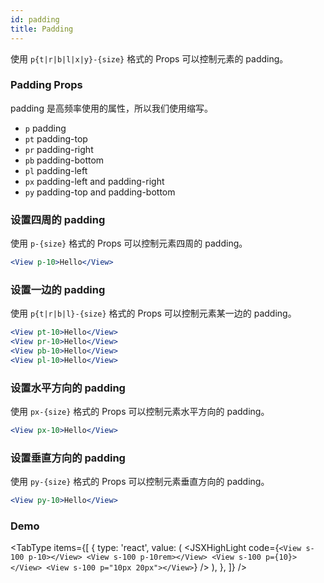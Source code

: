 ```yaml
---
id: padding
title: Padding
---
```



使用 `p{t|r|b|l|x|y}-{size}` 格式的 Props 可以控制元素的 padding。

### Padding Props

padding 是高频率使用的属性，所以我们使用缩写。

- `p` padding
- `pt` padding-top
- `pr` padding-right
- `pb` padding-bottom
- `pl` padding-left
- `px` padding-left and padding-right
- `py` padding-top and padding-bottom

### 设置四周的 padding

使用 `p-{size}` 格式的 Props 可以控制元素四周的 padding。

```jsx
<View p-10>Hello</View>
```

### 设置一边的 padding

使用 `p{t|r|b|l}-{size}` 格式的 Props 可以控制元素某一边的 padding。

```jsx
<View pt-10>Hello</View>
<View pr-10>Hello</View>
<View pb-10>Hello</View>
<View pl-10>Hello</View>
```

### 设置水平方向的 padding

使用 `px-{size}` 格式的 Props 可以控制元素水平方向的 padding。

```jsx
<View px-10>Hello</View>
```

### 设置垂直方向的 padding

使用 `py-{size}` 格式的 Props 可以控制元素垂直方向的 padding。

```jsx
<View py-10>Hello</View>
```

### Demo

<Padding />

<TabType
  items={[
    {
      type: 'react',
      value: (
        <JSXHighLight
          code={`
<View s-100 p-10></View>
<View s-100 p-10rem></View>
<View s-100 p={10}></View>
<View s-100 p="10px 20px"></View>
`}
        />
      ),
    },
  ]}
/>
